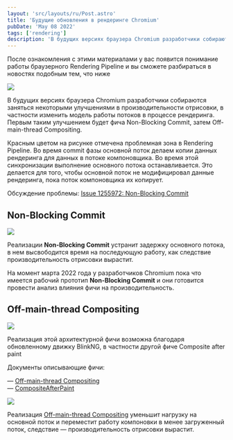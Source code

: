 ```yaml
---
layout: 'src/layouts/ru/Post.astro'
title: 'Будущие обновления в рендеринге Chromium'
pubDate: 'May 08 2022'
tags: ['rendering']
description: 'В будущих версиях браузера Сhromium разработчики собираются заняться некоторыми улучшениями в производительности отрисовки, в частности изменить модель работы потоков в процессе рендеринга. Первым таким улучшением будет фича Non-Blocking Commit, затем Off-main-thread Compositing.'
---
```



После ознакомления с этими материалами у вас появится понимание работы браузерного Rendering Pipeline и вы сможете разбираться в новостях подобным тем, что ниже

<Img src="/assets/posts/2022/chromium-render-updates/threaded-compositing.jpg" />

В будущих версиях браузера Сhromium разработчики собираются заняться некоторыми улучшениями в производительности отрисовки, в частности изменить модель работы потоков в процессе рендеринга. Первым таким улучшением будет фича Non-Blocking Commit, затем Off-main-thread Compositing.

Красным цветом на рисунке отмечена проблемная зона в Rendering Pipeline. Во время commit фазы основной поток делаем копии данных рендеринга для данных в потоке компоновщика. Во время этой синхронизации выполнение основного потока останавливается. Это делается для того, чтобы основной поток не модифицировал данные рендеринга, пока поток компоновщика их копирует.

Обсуждение проблемы: [Issue 1255972: Non-Blocking Commit](https://bugs.chromium.org/p/chromium/issues/detail?id=1255972)

## Non-Blocking Commit

<Img src="/assets/posts/2022/chromium-render-updates/non-blocking-commit.jpg" />

Реализации **Non-Blocking Commit** устранит задержку основного потока, в нем высвободится время на последующую работу, как следствие производительность отрисовки вырастит.

На момент марта 2022 года у разработчиков Chromium пока что имеется рабочий прототип **Non-Blocking Commit** и они готовится провести анализ влияния фичи на производительность.

## Off-main-thread Compositing

<Img src="/assets/posts/2022/chromium-render-updates/off-main-thread-compositing-1.jpg" />

Реализация этой архитектурной фичи возможна благодаря обновленному движку BlinkNG, в частности другой фиче Composite after paint

Документы описывающие фичи:

— [Off-main-thread Compositing](https://docs.google.com/document/d/1BfIqMcJvmMFdk8e_KKeOEofz16610Mql6gmfeFhrsZk)  
— [CompositeAfterPaint](https://docs.google.com/document/d/114ie7KJY3e850ZmGh4YfNq8Vq10jGrunZJpaG6trWsQ/edit)

<Img src="/assets/posts/2022/chromium-render-updates/off-main-thread-compositing-2.jpg" />

Реализация [Off-main-thread Compositing](https://docs.google.com/document/d/1BfIqMcJvmMFdk8e_KKeOEofz16610Mql6gmfeFhrsZk/preview) уменьшит нагрузку на основной поток и переместит работу компоновки в менее загруженный поток, следствие — производительность отрисовки вырастит.
